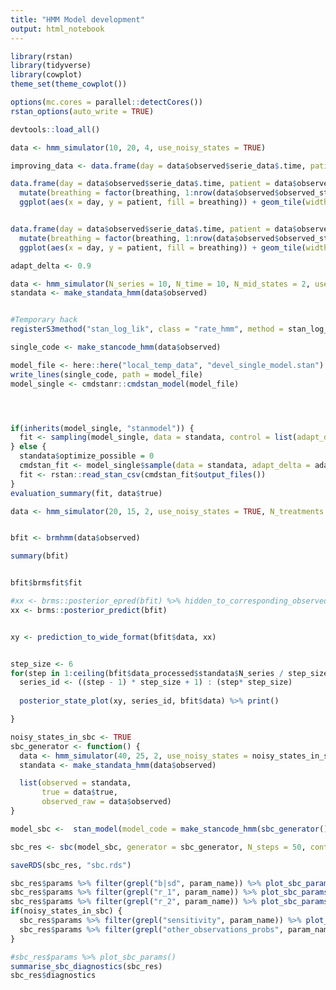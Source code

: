 ---
title: "HMM Model development"
output: html_notebook
---


```{r setup}
library(rstan)
library(tidyverse)
library(cowplot)
theme_set(theme_cowplot())

options(mc.cores = parallel::detectCores())
rstan_options(auto_write = TRUE)

devtools::load_all()
```


```{r}
data <- hmm_simulator(10, 20, 4, use_noisy_states = TRUE)

improving_data <- data.frame(day = data$observed$serie_data$.time, patient = data$observed$serie_data$.serie, improving = data$true$true_improving) %>% filter(improving)

data.frame(day = data$observed$serie_data$.time, patient = data$observed$serie_data$.serie, breathing = data$true$true_base_states) %>%
  mutate(breathing = factor(breathing, 1:nrow(data$observed$observed_state_data), ordered = TRUE)) %>%
  ggplot(aes(x = day, y = patient, fill = breathing)) + geom_tile(width = 1, height = 0.5) + geom_tile(data = improving_data, width = 1, height = 0.1, fill = "gray") + ggtitle("True - gray lines for improving")


data.frame(day = data$observed$serie_data$.time, patient = data$observed$serie_data$.serie, breathing = data$observed$serie_data$.observed) %>%
  mutate(breathing = factor(breathing, 1:nrow(data$observed$observed_state_data), ordered = TRUE)) %>%
  ggplot(aes(x = day, y = patient, fill = breathing)) + geom_tile(width = 1, height = 0.5) + ggtitle("Observed")
```


```{r}

adapt_delta <- 0.9

data <- hmm_simulator(N_series = 10, N_time = 10, N_mid_states = 2, use_noisy_states = FALSE)
standata <- make_standata_hmm(data$observed)


#Temporary hack
registerS3method("stan_log_lik", class = "rate_hmm", method = stan_log_lik.rate_hmm, envir = asNamespace("brms"))

single_code <- make_stancode_hmm(data$observed)

model_file <- here::here("local_temp_data", "devel_single_model.stan")
write_lines(single_code, path = model_file)
model_single <- cmdstanr::cmdstan_model(model_file)




if(inherits(model_single, "stanmodel")) {
  fit <- sampling(model_single, data = standata, control = list(adapt_delta = adapt_delta))
} else {
  standata$optimize_possible = 0
  cmdstan_fit <- model_single$sample(data = standata, adapt_delta = adapt_delta)
  fit <- rstan::read_stan_csv(cmdstan_fit$output_files())
}
evaluation_summary(fit, data$true)

```

```{r}
data <- hmm_simulator(20, 15, 2, use_noisy_states = TRUE, N_treatments = 0)


bfit <- brmhmm(data$observed)

summary(bfit)


bfit$brmsfit$fit
```


```{r}
#xx <- brms::posterior_epred(bfit) %>% hidden_to_corresponding_observed(bfit$data_processed, .)
xx <- brms::posterior_predict(bfit)


xy <- prediction_to_wide_format(bfit$data, xx)


step_size <- 6
for(step in 1:ceiling(bfit$data_processed$standata$N_series / step_size)) {
  series_id <- ((step - 1) * step_size + 1) : (step* step_size)
  
  posterior_state_plot(xy, series_id, bfit$data) %>% print()

}
```


```{r}
noisy_states_in_sbc <- TRUE
sbc_generator <- function() {
  data <- hmm_simulator(40, 25, 2, use_noisy_states = noisy_states_in_sbc)
  standata <- make_standata_hmm(data$observed)

  list(observed = standata,
       true = data$true,
       observed_raw = data$observed)
}

model_sbc <-  stan_model(model_code = make_stancode_hmm(sbc_generator()$observed_raw))

sbc_res <- sbc(model_sbc, generator = sbc_generator, N_steps = 50, control = list(adapt_delta = adapt_delta))

saveRDS(sbc_res, "sbc.rds")

sbc_res$params %>% filter(grepl("b|sd", param_name)) %>% plot_sbc_params()
sbc_res$params %>% filter(grepl("r_1", param_name)) %>% plot_sbc_params()
sbc_res$params %>% filter(grepl("r_2", param_name)) %>% plot_sbc_params()
if(noisy_states_in_sbc) {
  sbc_res$params %>% filter(grepl("sensitivity", param_name)) %>% plot_sbc_params()
  sbc_res$params %>% filter(grepl("other_observations_probs", param_name)) %>% plot_sbc_params()
}

#sbc_res$params %>% plot_sbc_params()
summarise_sbc_diagnostics(sbc_res)
sbc_res$diagnostics

```


